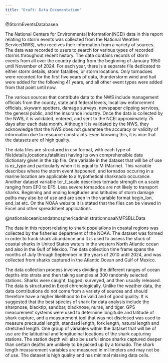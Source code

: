 ```yaml
---
title: "Draft: Data Documentation"
---
```



@StormEventsDatabasea

The National Centers for Environmental Information(NCEI) data in this report relating to storm events was collected from the National Weather Service(NWS), who receives their information from a variety of sources. The data was recorded to users to search for various types of recorded storms throughout recent history. The data contains records of storm events from all over the country dating from the beginning of January 1950 until November of 2024. For each year, there is a separate file dedicated to either storm details, storm fatalities, or storm locations. Only tornadoes were recorded for the first five years of data, thunderstorm wind and hail were added for the following 41 years, and all other event types were added from that point until now.

The various sources that contribute data to the NWS include management officials from the county, state and federal levels, local law enforcement officials, skywarn spotters, damage surveys, newspaper clipping services, the general public, and the insurance industry. Once the data is collected by the NWS, it is validated, entered, and sent to the NCEI approximately 75 days after each data month. Although it is validated by the NWS, they acknowledge that the NWS does not guarantee the accuracy or validity of information due to resource constraints. Even knowing this, it is nice that the datasets are of high quality.

The data files are structured in csv format, with each type of file(details,locations,fatalities) having its own comprehensible data dictionary given in the zip file. One variable in the dataset that will be of use is ez_type and particularly when it is equal to M (Marine). This variable describes where the storm event happened, and tornados occuring in a marine location are applicable to a hypothetical sharknado occurance. Another dataset variable tor_f_scale describes tornado strength on a scale ranging from EF0 to EF5. Less severe tornaodos are not likely to transport sharks. Beginning and ending longitudes and latitudes of storm damage paths may also be of use and are seen in the variable format begin_lon, end_lat etc. On the NOAA website it is stated that the files can be viewed in Excel and other spreadsheet applications. 

@nationaloceanicandatmosphericadministrationnoaaNMFSBLLData

The data in this report relating to shark populations in coastal regions was collected by the fisheries department of the NOAA. The dataset was formed in order to track shark abundance and it is used to assess the stock of coastal sharks in United States waters in the western North Atlantic ocean and also in the Gulf of Mexico. The data collection time frame spans the months of July through September in the years of 2010 until 2024, and was collected from sharks captured in the Atlantic Ocean and Gulf of Mexico.


The data collection process involves dividing the different ranges of ocean depths into strata and then taking samples at 300 randomly selected stations. Sharks were caught, tagged, surveyed, and then usually released. The data is structured in Excel chronologically. Unlike the weather data, the data contributions do not come from a variety of sources and should therefore have a higher likelihood to be valid and of good quality. It is suggested that the best species of shark for data analysis include the sharpnose, blacktip, sandbar, blacknose, nurse, and tiger. GPS measurement systems were used to determine longitude and latitude of shark capture, and a measurement tool that was not disclosed was used to measure precaudal length, standard length, fork length, natural length and stretched length. One group of variables within the dataset that will be of use are the latitudinal and longitudinal locations of the shark capturing stations. The station depth will also be useful since sharks captured deeper than certain depths are unlikely to be picked up by a tornado. The shark length measurement variables are measured in millimeters and may not be of use. The dataset is high quality and has minimal missing data cells.

